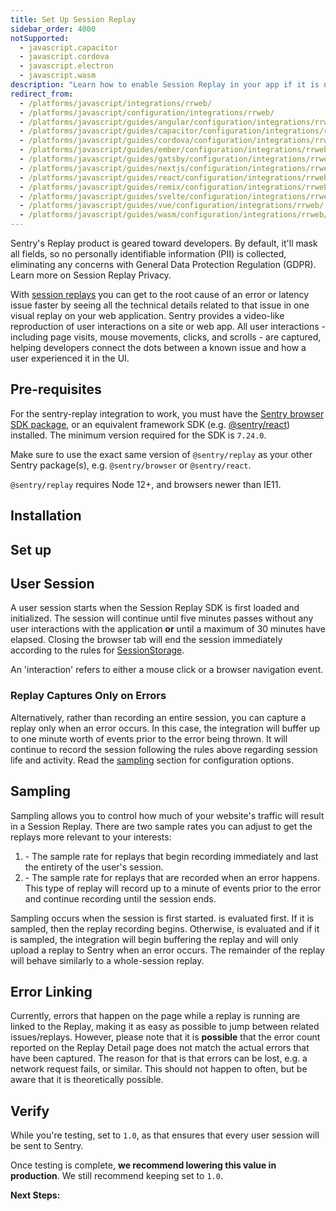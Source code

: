 ```yaml
---
title: Set Up Session Replay
sidebar_order: 4000
notSupported:
  - javascript.capacitor
  - javascript.cordova
  - javascript.electron
  - javascript.wasm
description: "Learn how to enable Session Replay in your app if it is not already set up."
redirect_from:
  - /platforms/javascript/integrations/rrweb/
  - /platforms/javascript/configuration/integrations/rrweb/
  - /platforms/javascript/guides/angular/configuration/integrations/rrweb/
  - /platforms/javascript/guides/capacitor/configuration/integrations/rrweb/
  - /platforms/javascript/guides/cordova/configuration/integrations/rrweb/
  - /platforms/javascript/guides/ember/configuration/integrations/rrweb/
  - /platforms/javascript/guides/gatsby/configuration/integrations/rrweb/
  - /platforms/javascript/guides/nextjs/configuration/integrations/rrweb/
  - /platforms/javascript/guides/react/configuration/integrations/rrweb/
  - /platforms/javascript/guides/remix/configuration/integrations/rrweb/
  - /platforms/javascript/guides/svelte/configuration/integrations/rrweb/
  - /platforms/javascript/guides/vue/configuration/integrations/rrweb/
  - /platforms/javascript/guides/wasm/configuration/integrations/rrweb/
---
```


<Include name="beta-note-session-replay.mdx" />

Sentry's Replay product is geared toward developers. By default, it'll mask all fields, so no personally identifiable information (PII) is collected, eliminating any concerns with General Data Protection Regulation (GDPR). Learn more on <PlatformLink to="/session-replay/privacy">Session Replay Privacy</PlatformLink>.

With [session replays](/product/session-replay/) you can get to the root cause of an error or latency issue faster by seeing all the technical details related to that issue in one visual replay on your web application. Sentry provides a video-like reproduction of user interactions on a site or web app. All user interactions - including page visits, mouse movements, clicks, and scrolls - are captured, helping developers connect the dots between a known issue and how a user experienced it in the UI.

## Pre-requisites

For the sentry-replay integration to work, you must have the [Sentry browser SDK package](https://www.npmjs.com/package/@sentry/browser), or an equivalent framework SDK (e.g. [@sentry/react](https://www.npmjs.com/package/@sentry/react)) installed. The minimum version required for the SDK is `7.24.0`.

Make sure to use the exact same version of `@sentry/replay` as your other Sentry package(s), e.g. `@sentry/browser` or `@sentry/react`.

`@sentry/replay` requires Node 12+, and browsers newer than IE11.

## Installation

<PlatformContent includePath="session-replay/install-session-replay" />

## Set up

<PlatformContent includePath="session-replay/setup-session-replay" />

## User Session

A user session starts when the Session Replay SDK is first loaded and initialized. The session will continue until five minutes passes without any user interactions with the application **or** until a maximum of 30 minutes have elapsed. Closing the browser tab will end the session immediately according to the rules for [SessionStorage](https://developer.mozilla.org/en-US/docs/Web/API/Window/sessionStorage).

<Note>

An 'interaction' refers to either a mouse click or a browser navigation event.

</Note>

### Replay Captures Only on Errors

Alternatively, rather than recording an entire session, you can capture a replay only when an error occurs. In this case, the integration will buffer up to one minute worth of events prior to the error being thrown. It will continue to record the session following the rules above regarding session life and activity. Read the [sampling](#sampling) section for configuration options.

## Sampling

Sampling allows you to control how much of your website's traffic will result in a Session Replay. There are two sample rates you can adjust to get the replays more relevant to your interests:

1. <PlatformIdentifier name="replays-session-sample-rate" /> - The sample rate for replays that begin recording immediately and last the entirety of the user's session.
2. <PlatformIdentifier name="replays-on-error-sample-rate" /> - The sample rate for replays that are recorded when an error happens. This type of replay will record up to a minute of events prior to the error and continue recording until the session ends.

Sampling occurs when the session is first started. <PlatformIdentifier name="replays-session-sample-rate" /> is evaluated first. If it is sampled, then the replay recording begins. Otherwise, <PlatformIdentifier name="replays-on-error-sample-rate" /> is evaluated and if it is sampled, the integration will begin buffering the replay and will only upload a replay to Sentry when an error occurs. The remainder of the replay will behave similarly to a whole-session replay.

## Error Linking

Currently, errors that happen on the page while a replay is running are linked to the Replay, making it as easy as possible to jump between related issues/replays. However, please note that it is __possible__ that the error count reported on the Replay Detail page does not match the actual errors that have been captured. The reason for that is that errors can be lost, e.g. a network request fails, or similar. This should not happen to often, but be aware that it is theoretically possible.

## Verify

While you're testing, set <PlatformIdentifier name="replays-session-sample-rate" /> to `1.0`, as that ensures that every user session will be sent to Sentry.

Once testing is complete, **we recommend lowering this value in production**. We still recommend keeping <PlatformIdentifier name="replays-on-error-sample-rate" /> set to `1.0`.

**Next Steps:**

<PageGrid />
